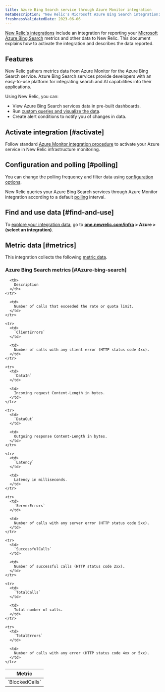 ```yaml
---
title: Azure Bing Search service through Azure Monitor integration
metaDescription: "New Relic's Microsoft Azure Bing Search integration: what data it reports and how to enable it."
freshnessValidatedDate: 2023-06-06
---
```


[New Relic's integrations](/docs/infrastructure/integrations-getting-started/getting-started/introduction-infrastructure-integrations) include an integration for reporting your [Microsoft Azure Bing Search](https://learn.microsoft.com/en-us/bing/search-apis/bing-web-search/) metrics and other data to New Relic. This document explains how to activate the integration and describes the data reported.

## Features

New Relic gathers metrics data from Azure Monitor for the Azure Bing Search service. Azure Bing Search services provide developers with an easy-to-use platform for integrating search and AI capabilities into their applications.

Using New Relic, you can:

* View Azure Bing Search services data in pre-built dashboards.
* Run [custom queries and visualize the data](/docs/infrastructure/integrations-getting-started/getting-started/use-integration-data-new-relic-insights).
* Create alert conditions to notify you of changes in data.

## Activate integration [#activate]

Follow standard [Azure Monitor integration procedure](/docs/infrastructure/microsoft-azure-integrations/azure-integrations-list/azure-monitor) to activate your Azure service in New Relic infrastructure monitoring.

## Configuration and polling [#polling]

You can change the polling frequency and filter data using [configuration options](/docs/infrastructure/microsoft-azure-integrations/azure-integrations-list/azure-monitor/#settings).

New Relic queries your Azure Bing Search services through Azure Monitor integration according to a default [polling](/docs/infrastructure/microsoft-azure-integrations/azure-integrations-list/azure-monitor/#settings) interval.

## Find and use data [#find-and-use]

To [explore your integration data](/docs/infrastructure/integrations/find-use-infrastructure-integration-data), go to <DNT>**[one.newrelic.com/infra](https://one.newrelic.com/infra) > Azure > (select an integration)**</DNT>.

## Metric data [#metrics]

This integration collects the following [metric data](/docs/infrastructure/integrations-getting-started/getting-started/understand-integration-data-data-types#metric).

### Azure Bing Search metrics [#Azure-bing-search]

<table>
  <thead>
    <tr>
      <th style={{ width: "300px" }}>
        Metric
      </th>

      <th>
        Description
      </th>
    </tr>
  </thead>

  <tbody>
    <tr>
      <td>
        `BlockedCalls`
      </td>

      <td>
        Number of calls that exceeded the rate or quota limit.
      </td>
    </tr>

    <tr>
      <td>
        `ClientErrors`
      </td>

      <td>
        Number of calls with any client error (HTTP status code 4xx).
      </td>
    </tr>

    <tr>
      <td>
        `DataIn`
      </td>

      <td>
        Incoming request Content-Length in bytes.
      </td>
    </tr>

    <tr>
      <td>
        `DataOut`
      </td>

      <td>
        Outgoing response Content-Length in bytes.
      </td>
    </tr>

    <tr>
      <td>
        `Latency`
      </td>

      <td>
        Latency in milliseconds.
      </td>
    </tr>

    <tr>
      <td>
        `ServerErrors`
      </td>

      <td>
        Number of calls with any server error (HTTP status code 5xx).
      </td>
    </tr>

    <tr>
      <td>
        `SuccessfulCalls`
      </td>

      <td>
        Number of successful calls (HTTP status code 2xx).
      </td>
    </tr>

    <tr>
      <td>
        `TotalCalls`
      </td>

      <td>
        Total number of calls.
      </td>
    </tr>

    <tr>
      <td>
        `TotalErrors`
      </td>

      <td>
        Number of calls with any error (HTTP status code 4xx or 5xx).
      </td>
    </tr>
  </tbody>
</table>
